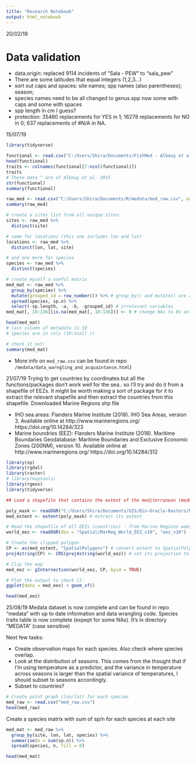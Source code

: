```yaml
---
title: "Research Notebook"
output: html_notebook
---
```

20/02/19

# Data validation #

* data.origin: replaced 9114 incidents of “Sala - PEW” to “sala_pew”
* There are some latitudes that equal integers (1,2,3…)
* sort out caps and spaces: site names; spp names (also parentheses);  season; 
* species names need to be all changed to genus.spp now some with caps and some with spaces
* spp length in cm I guess?
* protection: 35460 replacements for YES in 1; 16278 replacements for NO in 0; 637 replacements of #N/A in NA.

15/07/19
```r
library(tidyverse)

functional <- read.csv("C:/Users/Shira/Documents/FishMed - Albouy et al 2015 Ecological Archives E096-203/Functional_data/Functional_data.csv", header = TRUE, sep = ";")
head(functional)
traits <- colnames(functional[7:ncol(functional)])
traits
# These data ^ are of Albouy et al. 2015
str(functional)
summary(functional)

raw_med <- read.csv("C:/Users/Shira/Documents/R/medata/med_raw.csv", na.strings = c("", "NA"))
summary(raw_med)

# create a sites list from all unique sites:
sites <- raw_med %>%
  distinct(site)

# same for locations (this one includes lon and lat)
locations <- raw_med %>%
  distinct(lon, lat, site)

# and one more for species
species <- raw_med %>% 
  distinct(species)

# create myself a useful matrix
med_mat <- raw_med %>% 
  group_by(species) %>% 
  mutate(grouped_id = row_number()) %>% # group_by() and mutate() are a workaround an error
  spread(species, sp.n) %>% 
  select(-sp.length, -a, -b, -grouped_id) # irrelevant variables
med_mat[, 18:136][is.na(med_mat[, 18:136])] <- 0 # change NAs to 0s only for species

head(med_mat)
# last column of metadata is 18
# species are in cols (19:ncol(.))

# check it out:
summary(med_mat)

```

* More info on `med_raw.csv` can be found in repo `/medata/data_warngling_and_acquaintance.html`)

21/07/19
Trying to get countries by coordinates but all the functions/packages don't work well for the sea.. so I'll try and do it from a shapefile of EEZs. It might be worth making a sort of package for it to extract the relevant shapefile and then extract the countries from this shapefile.
Downloaded Marine Regions shp file

* IHO sea areas: Flanders Marine Institute (2018). IHO Sea Areas, version 3. Available online at http://www.marineregions.org/ https://doi.org/10.14284/323
* Marine boundries (EEZ): Flanders Marine Institute (2018). Maritime Boundaries Geodatabase: Maritime Boundaries and Exclusive Economic Zones (200NM), version 10. Available online at http://www.marineregions.org/ https://doi.org/10.14284/312

```r
library(sp)
library(rgdal)
library(raster)
# library(maptools)
library(rgeos)
library(tidyverse)

## Load a shapefile that contains the extent of the mediterranean (medmask) and extrat its extent to crop the world shapefile onto it:

poly_mask <- readOGR("C:/Users/Shira/Documents/GIS/Bio-Oracle-Rasters/Mediterranean Mask - not BioOracle/medmask.shp") #load the shapefile
med_extent <- extent(poly_mask) # extract its extent

# Read the shapefile of all EEZs (countries) - from Marine Regions website:
world_eez <- readOGR(dsn = "Spatial/MarReg_World_EEZ_v10", "eez_v10")

# Create the clipped polygon
CP <- as(med_extent, "SpatialPolygons") # convert extent to SpatialPolygons object
proj4string(CP) <- CRS(proj4string(world_eez)) # set its projection to the same as EEZ file

# Clip the map
med_eez <- gIntersection(world_eez, CP, byid = TRUE)

# Plot the output to check it:
ggplot(data = med_eez) + geom_sf()

head(med_eez)


```

25/08/19
Medata dataset is now complete and can be found in repo "medata" with up to date information and data wrangling code.
Species traits table is now complete (expept for some NAs). It's in directory "MEDATA" (case sensitive) 

Next few tasks:

- Create observation maps for each species. Also check where species overlap.
- Look at the distribution of seasons. This comes from the thought that if I'm using temperature as a predictor, and the variance in temperature across seasons is larger than the spatial variance of temperatures, I should subset to seasons accordingly.
- Subset to countries?

```r
# Create point graph (lon/lat) for each species
med_raw <- read.csv("med_raw.csv")
head(med_raw)

```

Create a species matrix with sum of sp/n for each species at each site

```r

med_mat <- med_raw %>% 
  group_by(site, lon, lat, species) %>%
  summarise(n = sum(sp.n)) %>% 
  spread(species, n, fill = 0)

head(med_mat)
```





